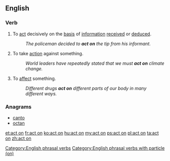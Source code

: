 ==English==

===Verb===
{{head|en|verb|phrasal verb|head=to [[act]] on}}

# To [[act]] decisively on the [[basis]] of [[information]] [[receive]]d or [[deduce]]d.
#: ''The policeman decided to '''act on''' the tip from his informant.''
# To take [[action]] against something.
#: ''World leaders have repeatedly stated that we must '''act on''' climate change.''
# {{label|en|medicine}} To [[affect]] something.
#: ''Different drugs '''act on''' different parts of our body in many different ways.''

===Anagrams===
* [[canto#English|canto]]
* [[octan#English|octan]]

[[Category:English phrasal verbs]]
[[Category:English phrasal verbs with particle (on)]]

[[et:act on]]
[[fr:act on]]
[[ko:act on]]
[[hu:act on]]
[[my:act on]]
[[ps:act on]]
[[pl:act on]]
[[ta:act on]]
[[zh:act on]]